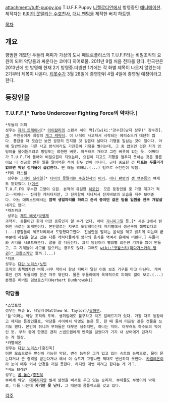 attachment:/tuff-puppy.jpg
T.U.F.F.Puppy
[[니켈로디언]]에서 방영중인 [[애니메이션]].
제작자는 [[티미의 못말리는 수호천사]], [[대니 팬텀]]을 제작한 버치 하트맨.

[[목차]]
== 개요 ==
평범한 개였던 두들리 퍼피가 가상의 도시 페트로폴리스의 T.U.F.F라는 비밀조직의 요원이 되어 악당들과 싸운다는 코미디 히어로물. 2011년 9월 처음 전파를 탔다.
한국판은 2013년에 첫 방영해 현재 2기 방영중.더빙판 1기에는 각 화별 제목이 나오지 않았는데 2기부터 제목이 나온다. 
[[티못수]]가 3월 28일에 종영한뒤 4월 4일에 종영될 예정이라고 한다.







== 등장인물 ==
=== T.U.F.F.[* Turbo Undercover Fighting Force의 약자다.] ===
 *두들리 퍼피
 성우는 [[제리 트레이너]][* [[아이칼리]]의 스펜서 셰이 역]/[wiki:"강수진(남자 성우)" 강수진].
 [[개]]. 주인공이자 최강의 [[개그 캐릭터]]. 이 녀석이 사고쳐서 시작되는 에피소드가 대단히 많다. 폼잡을 때 모습만 보면 굉장히 진지할 것 같은데 날마다 기행을 일삼는 것이 일이다. 아예 일반인과는 다른 사고 방식이라도 가진듯이 기행을 벌이는데, 그 중 압권인 것은 자기 엉덩이를 물어뜯으려고 빙빙도는 희한한 버릇. 아무래도 개라고 그런 버릇이 있는 듯. 어쩌다가 T.U.F.F에 들어와 비밀요원이 되었는데, 요원이 되고도 기행을 멈추지 못하는 것은 물론이요 다 성공할 뻔한 일을 말아먹은 적이 한두 번이 아니다. 근데 중요한 건 '''터프는 두들리가 없으면 악당 검거율이 급감한다.''' 딴 애들 뭐하냐.(...) 덤으로 스턴건이 약점.
 *키티 캐츠웰
  성우는 [[그레이 딜라일]][* [[티미의 못말리는 수호천사]]의 [[비키(티미의 못말리는 수호천사)|비키]], [[대니 팬텀]]의 [[샘 맨슨]]등의 여캐도 맡았었다.]/[[이선]]
 T.U.F.F의 우수한 고양이 요원. 본작의 유일한 [[히로인]]. 모든 등장인물 중 가장 개그가 적고--퍽이나-- 진지한 캐릭터지만, 그 진지함이 지나쳐서 진지바보의 모습을 자주 보여준다. 어느 에피소드에서는 '''깜짝 생일파티를 하려고 준비 중이던 같은 팀을 일원을 전부 개발살'''내기도 했다.
 *캐츠위크
  성우는 [[제프 베넷]]/[[박영재]]
 과학자. 동물이긴 한데 어떤 종류인지 알 수가 없다. 아마 [[기니피그]]일 듯.[* 시즌 2에서 밝혀진 바로는 외계인이다. 본인말로는 지구로 도망쳤다는데 자기별에서 생선구이 해먹었다고(...)경찰들이 체포하려해서 도망쳤다고한다. 진실만을 말하는 음식을 먹고 밝히게 되는데 끝부분에 사실을 알고 있는 다른 캐릭터들에게 망각의 음식을 먹여서 은폐해 버린다.] 두들리와 키티를 서포트해준다. 말을 잘 더듬는다. 과학 담당이라 별의별 희한한 기계를 많이 만들고, 그 기계들이 사고를 일으키는 경우도 많다. 그래도 [[wiki:"코왈스키(마다가스카의 펭귄)" 코왈스키]]만 할까.(...)
 *치프
 성우는 [[다란 노리스]]/[[노민]]
 조직의 총책임자인 벼룩.너무 작아서 항상 티비가 달린 이동 보조 기구를 타고 다닌다. 개벼룩인 건지 두들리랑 은근 자주 엮인다. 물론 두들리에게 육체적으로 피해도 많이 보고.(...)
 본명은 허버트 덤브로스키(Herbert Dumbrowski)
=== 악당들 ===
 *스냅트랩
 성우는 매슈 W. 테일러(Matthew W. Taylor)/[[유해무]].
 '둠'이라는 악당 조직의 두목. 생쥐임에도 불구하고 치즈 알레르기가 있다. 가장 자주 등장하고 깨지는 등장인물로, 악당들 사이에서 악명도 높은 듯. 한 때 둠이 터프랑 같은 건물을 쓰기도 했다. 본인이 쥐니까 부하들은 대부분 생쥐지만, 하나는 악어. 아무래도 하수도의 악어인 듯. 부하 중에 한명은 괜히 스냅트랩에게 딴죽을 걸었다가 기지 내 상어에게 던져지는 게 일상.
 *카멜레온
 성우는 [[다란 노리스]]/[홍진욱]
 어떤 모습으로든 변신이 가능한 악당. 변신 능력은 그가 입고 있는 슈트의 능력으로, 물이 묻는다거나 큰 충격을 받는다거나 해서 이 슈트가 고장나면 제대로 변신하지 못한다. [[카멜레온]]이라 눈이 매우 커서 안경을 끼질 못한다. 하지만 매번 끼려고 한다는 게 개그.
 *버드 브레인
 성우는 [[롭 폴슨]]/[[홍진욱]]
 부비새 악당. [[대머리]]지만 벌새 암컷을 비서로 두고 있는 승리자. 부하들도 부엉이와 박쥐로, 다들 나는데 '''자기만 못 난다.''' 그 때문에 콤플렉스를 갖고 있다. 

[[각주]]
